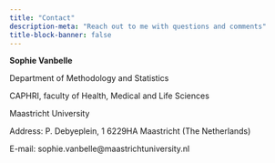 ```yaml
---
title: "Contact"
description-meta: "Reach out to me with questions and comments"
title-block-banner: false
---
```


<left>

**Sophie Vanbelle**

Department of Methodology and Statistics

CAPHRI, faculty of Health, Medical and Life Sciences

Maastricht University

Address: P. Debyeplein, 1
         6229HA Maastricht (The Netherlands)

E-mail: sophie.vanbelle@maastrichtuniversity.nl


</left>
